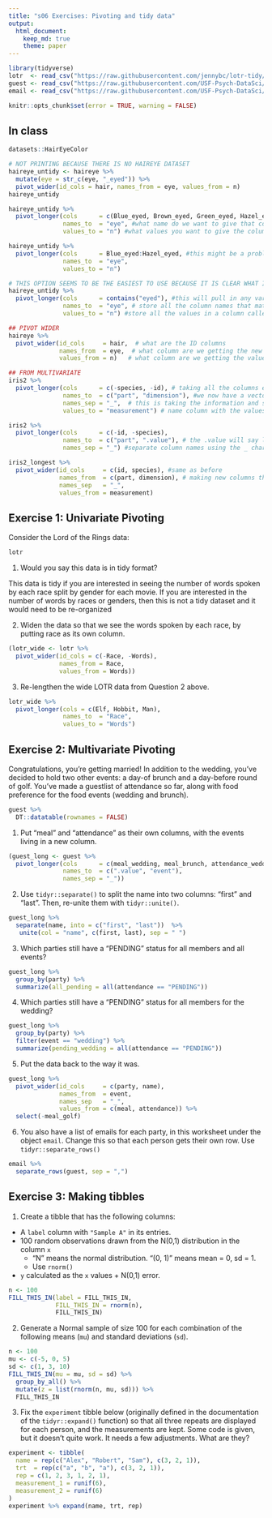 ```yaml
---
title: "s06 Exercises: Pivoting and tidy data"
output: 
  html_document:
    keep_md: true
    theme: paper
---
```


```r
library(tidyverse)
lotr  <- read_csv("https://raw.githubusercontent.com/jennybc/lotr-tidy/master/data/lotr_tidy.csv")
guest <- read_csv("https://raw.githubusercontent.com/USF-Psych-DataSci/Classroom/master/data/wedding/attend.csv")
email <- read_csv("https://raw.githubusercontent.com/USF-Psych-DataSci/Classroom/master/data/wedding/emails.csv")
```

<!---The following chunk allows errors when knitting--->

```r
knitr::opts_chunk$set(error = TRUE, warning = FALSE)
```

## In class

```r
datasets::HairEyeColor

# NOT PRINTING BECAUSE THERE IS NO HAIREYE DATASET 
haireye_untidy <- haireye %>% 
  mutate(eye = str_c(eye, "_eyed")) %>% 
  pivot_wider(id_cols = hair, names_from = eye, values_from = n)
haireye_untidy

haireye_untidy %>% 
  pivot_longer(cols      = c(Blue_eyed, Brown_eyed, Green_eyed, Hazel_eyed), #making a new column that has some values in it. What names are the columns we want
               names_to  = "eye", #what name do we want to give that column that names the variables
               values_to = "n") #what values you want to give the column that has all of the values

haireye_untidy %>% 
  pivot_longer(cols      = Blue_eyed:Hazel_eyed, #this might be a problem later on because there could be new variables that are missed, values were switched and some are missing, there is no easy way to see what values are actually in your data.
               names_to  = "eye",
               values_to = "n")

# THIS OPTION SEEMS TO BE THE EASIEST TO USE BECAUSE IT IS CLEAR WHAT IS BEING CALLED
haireye_untidy %>% 
  pivot_longer(cols      = contains("eyed"), #this will pull in any variable name that contains whatever is specified here (eye)
               names_to  = "eye", # store all the column names that match in a column called
               values_to = "n") #store all the values in a column called

## PIVOT WIDER
haireye %>% 
  pivot_wider(id_cols     = hair,  # what are the ID columns
              names_from  = eye,  # what column are we getting the new column names from
              values_from = n)   # what column are we getting the values from

## FROM MULTIVARIATE
iris2 %>% 
  pivot_longer(cols      = c(-species, -id), # taking all the columns except these ones
               names_to  = c("part", "dimension"), #we now have a vector of names so it will create 2 new columns
               names_sep = "_",  # this is taking the information and separating the column names into do and splitting based on where the _ is. Everything before _ goes to part and everything after _ goes to dimension
               values_to = "measurement") # name column with the values

iris2 %>% 
  pivot_longer(cols      = c(-id, -species), 
               names_to  = c("part", ".value"), # the .value will say leave the part after _ as a separate column and leave the other part as the values for the "part" column
               names_sep = "_") #separate column names using the _ character

iris2_longest %>% 
  pivot_wider(id_cols     = c(id, species), #same as before
              names_from  = c(part, dimension), # making new columns that take part of the name from the part column and part of the name from the dimension column and using the _ to put them together for the new column names
              names_sep   = "_", 
              values_from = measurement)
```


## Exercise 1: Univariate Pivoting

Consider the Lord of the Rings data:

```r
lotr
```

1. Would you say this data is in tidy format?

This data is tidy if you are interested in seeing the number of words spoken by each race split by gender for each movie. If you are interested in the number of words by races or genders, then this is not a tidy dataset and it would need to be re-organized
   <!-- Describe why or why not in this space. -->

2. Widen the data so that we see the words spoken by each race, by putting race as its own column.

```r
(lotr_wide <- lotr %>% 
  pivot_wider(id_cols = c(-Race, -Words), 
              names_from = Race, 
              values_from = Words))
```

3. Re-lengthen the wide LOTR data from Question 2 above.

```r
lotr_wide %>% 
  pivot_longer(cols = c(Elf, Hobbit, Man), 
               names_to  = "Race", 
               values_to = "Words")
```


## Exercise 2: Multivariate Pivoting

Congratulations, you're getting married! In addition to the wedding, you've 
decided to hold two other events: a day-of brunch and a day-before round of 
golf. You've made a guestlist of attendance so far, along with food preference 
for the food events (wedding and brunch).

```r
guest %>% 
  DT::datatable(rownames = FALSE)
```

1. Put "meal" and "attendance" as their own columns, with the events living in a new column.

```r
(guest_long <- guest %>% 
  pivot_longer(cols      = c(meal_wedding, meal_brunch, attendance_wedding, attendance_brunch, attendance_golf), 
               names_to  = c(".value", "event"),
               names_sep = "_"))
```

2. Use `tidyr::separate()` to split the name into two columns: "first" and 
"last". Then, re-unite them with `tidyr::unite()`.

```r
guest_long %>% 
  separate(name, into = c("first", "last"))  %>% 
   unite(col = "name", c(first, last), sep = " ")
```

3. Which parties still have a "PENDING" status for all members and all events?

```r
guest_long %>% 
  group_by(party) %>% 
  summarize(all_pending = all(attendance == "PENDING"))
```

4. Which parties still have a "PENDING" status for all members for the wedding?

```r
guest_long %>% 
  group_by(party) %>% 
  filter(event == "wedding") %>% 
  summarize(pending_wedding = all(attendance == "PENDING"))
```


5. Put the data back to the way it was.

```r
guest_long %>% 
  pivot_wider(id_cols     = c(party, name), 
              names_from  = event, 
              names_sep   = "_", 
              values_from = c(meal, attendance)) %>% 
  select(-meal_golf)
```

6. You also have a list of emails for each party, in this worksheet under the 
   object `email`. Change this so that each person gets their own row. 
   Use `tidyr::separate_rows()`

```r
email %>% 
  separate_rows(guest, sep = ",")
```


## Exercise 3: Making tibbles

1. Create a tibble that has the following columns:

- A `label` column with `"Sample A"` in its entries.
- 100 random observations drawn from the N(0,1) distribution in the column `x`
  - "N" means the normal distribution. "(0, 1)" means mean = 0, sd = 1.
  - Use `rnorm()`
- `y` calculated as the `x` values + N(0,1) error. 

```r
n <- 100
FILL_THIS_IN(label = FILL_THIS_IN,
             FILL_THIS_IN = rnorm(n),
             FILL_THIS_IN)
```


2. Generate a Normal sample of size 100 for each combination of the following 
means (`mu`) and standard deviations (`sd`).

```r
n <- 100
mu <- c(-5, 0, 5)
sd <- c(1, 3, 10)
FILL_THIS_IN(mu = mu, sd = sd) %>% 
  group_by_all() %>% 
  mutate(z = list(rnorm(n, mu, sd))) %>% 
  FILL_THIS_IN
```


3. Fix the `experiment` tibble below (originally defined in the documentation 
of the `tidyr::expand()` function) so that all three repeats are displayed for 
each person, and the measurements are kept. Some code is given, but it doesn't
quite work. It needs a few adjustments. What are they?

```r
experiment <- tibble(
  name = rep(c("Alex", "Robert", "Sam"), c(3, 2, 1)),
  trt  = rep(c("a", "b", "a"), c(3, 2, 1)),
  rep = c(1, 2, 3, 1, 2, 1),
  measurement_1 = runif(6),
  measurement_2 = runif(6)
)
experiment %>% expand(name, trt, rep)
```


